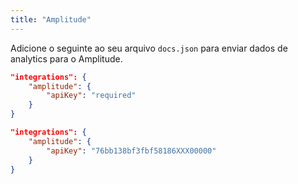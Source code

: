 ```yaml
---
title: "Amplitude"
---
```


Adicione o seguinte ao seu arquivo `docs.json` para enviar dados de analytics para o Amplitude.

<CodeGroup>

```json Opções de analytics em docs.json
"integrations": {
    "amplitude": {
        "apiKey": "required"
    }
}
```

```json Exemplo
"integrations": {
    "amplitude": {
        "apiKey": "76bb138bf3fbf58186XXX00000"
    }
}
```

</CodeGroup>